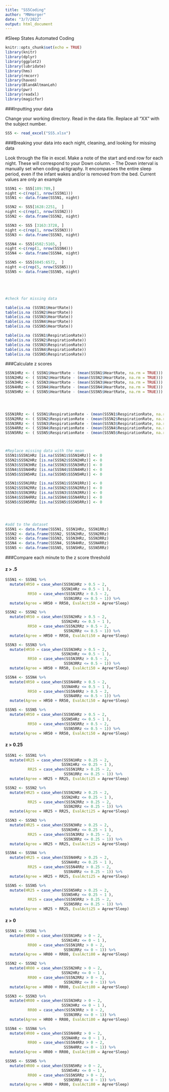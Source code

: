 ```yaml
---
title: "SS5Coding"
author: "MNHorger"
date: "3/7/2022"
output: html_document
---
```


#Sleep States Automated Coding 


```r
knitr::opts_chunk$set(echo = TRUE)
library(knitr)
library(dplyr)
library(ggplot2)
library(lubridate)
library(hms)
library(rmcorr)
library(haven)
library(BlandAltmanLeh)
library(pwr)
library(readxl)
library(magicfor)

```





###Inputting your data 

Change your working directory. 
Read in the data file. Replace all "XX" with the subject number.

```r
SS5 <- read_excel("SS5.xlsx")
```

###Breaking your data into each night, cleaning, and looking for missing data 

Look through the file in excel. Make a note of the start and end row for each night. These will correspond to your Down column. 
  - The Down interval is manually set when coding actigraphy. It 
    encompasses the entire sleep period, even if the infant wakes and/or is
    removed from the bed. 
Current values are only an example

```r

SS5N1 <- SS5[189:789,]
night <-c(rep(1, nrow(SS5N1)))
SS5N1 <- data.frame(SS5N1, night)

SS5N2 <- SS5[1628:2251,  ]
night <-c(rep(1, nrow(SS5N2)))
SS5N2 <- data.frame(SS5N2, night)

SS5N3 <- SS5 [3163:3728, ]
night <-c(rep(1, nrow(SS5N3)))
SS5N3 <- data.frame(SS5N3, night)

SS5N4 <- SS5[4502:5165, ]
night <-c(rep(1, nrow(SS5N4)))
SS5N4 <- data.frame(SS5N4, night)

SS5N5 <- SS5[6045:6572,  ]
night <-c(rep(5, nrow(SS5N5)))
SS5N5 <- data.frame(SS5N5, night)





#check for missing data 

table(is.na (SS5N1$HeartRate))
table(is.na (SS5N2$HeartRate))
table(is.na (SS5N3$HeartRate))
table(is.na (SS5N4$HeartRate))
table(is.na (SS5N5$HeartRate))

table(is.na (SS5N1$RespirationRate))
table(is.na (SS5N2$RespirationRate))
table(is.na (SS5N3$RespirationRate))
table(is.na (SS5N4$RespirationRate))
table(is.na (SS5N5$RespirationRate))


```



###Calculate z scores 

```r
SS5N1HRz <- ( SS5N1$HeartRate - (mean(SS5N1$HeartRate, na.rm = TRUE))) / sd(SS5N1$HeartRate, na.rm = TRUE)
SS5N2HRz <- ( SS5N2$HeartRate - (mean(SS5N2$HeartRate, na.rm = TRUE))) / sd(SS5N2$HeartRate, na.rm = TRUE)
SS5N3HRz <- ( SS5N3$HeartRate - (mean(SS5N3$HeartRate, na.rm = TRUE))) / sd(SS5N3$HeartRate, na.rm = TRUE)
SS5N4HRz <- ( SS5N4$HeartRate - (mean(SS5N4$HeartRate, na.rm = TRUE))) / sd(SS5N4$HeartRate, na.rm = TRUE)
SS5N5HRz <- ( SS5N5$HeartRate - (mean(SS5N5$HeartRate, na.rm = TRUE))) / sd(SS5N5$HeartRate, na.rm = TRUE)




SS5N1RRz <- ( SS5N1$RespirationRate - (mean(SS5N1$RespirationRate, na.rm = TRUE))) / sd(SS5N1$RespirationRate, na.rm = TRUE)
SS5N2RRz <- ( SS5N2$RespirationRate - (mean(SS5N2$RespirationRate, na.rm = TRUE))) / sd(SS5N2$RespirationRate, na.rm = TRUE)
SS5N3RRz <- ( SS5N3$RespirationRate - (mean(SS5N3$RespirationRate, na.rm = TRUE))) / sd(SS5N3$RespirationRate, na.rm = TRUE)
SS5N4RRz <- ( SS5N4$RespirationRate - (mean(SS5N4$RespirationRate, na.rm = TRUE))) / sd(SS5N4$RespirationRate, na.rm = TRUE)
SS5N5RRz <- ( SS5N5$RespirationRate - (mean(SS5N5$RespirationRate, na.rm = TRUE))) / sd(SS5N5$RespirationRate, na.rm = TRUE)



#Replace missing data with the mean
SS5N1$SS5N1HRz [is.na(SS5N1$SS5N1HRz)] <- 0
SS5N2$SS5N2HRz [is.na(SS5N2$SS5N2HRz)] <- 0
SS5N3$SS5N3HRz [is.na(SS5N3$SS5N3HRz)] <- 0
SS5N4$SS5N4HRz [is.na(SS5N4$SS5N4HRz)] <- 0
SS5N5$SS5N5HRz [is.na(SS5N5$SS5N5HRz)] <- 0

SS5N1$SS5N1RRz [is.na(SS5N1$SS5N1RRz)] <- 0
SS5N2$SS5N2RRz [is.na(SS5N2$SS5N2RRz)] <- 0
SS5N3$SS5N3RRz [is.na(SS5N3$SS5N3RRz)] <- 0
SS5N4$SS5N4RRz [is.na(SS5N4$SS5N4RRz)] <- 0
SS5N5$SS5N5RRz [is.na(SS5N5$SS5N5RRz)] <- 0




#add to the dataset 
SS5N1 <- data.frame(SS5N1, SS5N1HRz, SS5N1RRz)
SS5N2 <- data.frame(SS5N2, SS5N2HRz, SS5N2RRz)
SS5N3 <- data.frame(SS5N3, SS5N3HRz, SS5N3RRz)
SS5N4 <- data.frame(SS5N4, SS5N4HRz, SS5N4RRz)
SS5N5 <- data.frame(SS5N5, SS5N5HRz, SS5N5RRz)


```





###Compare each minute to the z score threshold

#### z > .5

```r


SS5N1 <- SS5N1 %>% 
  mutate(HR50 = case_when(SS5N1HRz > 0.5 ~ 2, 
                         SS5N1HRz <= 0.5 ~ 1 ), 
          RR50 = case_when(SS5N1RRz > 0.5 ~ 2, 
                          SS5N1RRz <= 0.5 ~ 1)) %>% 
  mutate(Agree = HR50 + RR50, EvalActi50 = Agree*Sleep)

SS5N2 <- SS5N2 %>% 
  mutate(HR50 = case_when(SS5N2HRz > 0.5 ~ 2, 
                         SS5N2HRz <= 0.5 ~ 1 ), 
          RR50 = case_when(SS5N2RRz > 0.5 ~ 2, 
                          SS5N2RRz <= 0.5 ~ 1)) %>% 
  mutate(Agree = HR50 + RR50, EvalActi50 = Agree*Sleep)

SS5N3 <- SS5N3 %>% 
  mutate(HR50 = case_when(SS5N3HRz > 0.5 ~ 2, 
                         SS5N3HRz <= 0.5 ~ 1 ), 
          RR50 = case_when(SS5N3RRz > 0.5 ~ 2, 
                          SS5N3RRz <= 0.5 ~ 1)) %>% 
  mutate(Agree = HR50 + RR50, EvalActi50 = Agree*Sleep)

SS5N4 <- SS5N4 %>% 
  mutate(HR50 = case_when(SS5N4HRz > 0.5 ~ 2, 
                         SS5N4HRz <= 0.5 ~ 1 ), 
          RR50 = case_when(SS5N4RRz > 0.5 ~ 2, 
                          SS5N4RRz <= 0.5 ~ 1)) %>% 
  mutate(Agree = HR50 + RR50, EvalActi50 = Agree*Sleep)

SS5N5 <- SS5N5 %>% 
  mutate(HR50 = case_when(SS5N5HRz > 0.5 ~ 2, 
                         SS5N5HRz <= 0.5 ~ 1 ), 
          RR50 = case_when(SS5N5RRz > 0.5 ~ 2, 
                          SS5N5RRz <= 0.5 ~ 1)) %>% 
  mutate(Agree = HR50 + RR50, EvalActi50 = Agree*Sleep)

```


#### z > 0.25

```r

SS5N1 <- SS5N1 %>% 
  mutate(HR25 = case_when(SS5N1HRz > 0.25 ~ 2, 
                         SS5N1HRz <= 0.25 ~ 1 ), 
          RR25 = case_when(SS5N1RRz > 0.25 ~ 2, 
                          SS5N1RRz <= 0.25 ~ 1)) %>% 
  mutate(Agree = HR25 + RR25, EvalActi25 = Agree*Sleep)

SS5N2 <- SS5N2 %>% 
  mutate(HR25 = case_when(SS5N2HRz > 0.25 ~ 2, 
                         SS5N2HRz <= 0.25 ~ 1 ), 
          RR25 = case_when(SS5N2RRz > 0.25 ~ 2, 
                          SS5N2RRz <= 0.25 ~ 1)) %>% 
  mutate(Agree = HR25 + RR25, EvalActi25 = Agree*Sleep)

SS5N3 <- SS5N3 %>% 
  mutate(HR25 = case_when(SS5N3HRz > 0.25 ~ 2, 
                         SS5N3HRz <= 0.25 ~ 1 ), 
          RR25 = case_when(SS5N3RRz > 0.25 ~ 2, 
                          SS5N3RRz <= 0.25 ~ 1)) %>% 
  mutate(Agree = HR25 + RR25, EvalActi25 = Agree*Sleep)

SS5N4 <- SS5N4 %>% 
  mutate(HR25 = case_when(SS5N4HRz > 0.25 ~ 2, 
                         SS5N4HRz <= 0.25 ~ 1 ), 
          RR25 = case_when(SS5N4RRz > 0.25 ~ 2, 
                          SS5N4RRz <= 0.25 ~ 1)) %>% 
  mutate(Agree = HR25 + RR25, EvalActi25 = Agree*Sleep)

SS5N5 <- SS5N5 %>% 
  mutate(HR25 = case_when(SS5N5HRz > 0.25 ~ 2, 
                         SS5N5HRz <= 0.25 ~ 1 ), 
          RR25 = case_when(SS5N5RRz > 0.25 ~ 2, 
                          SS5N5RRz <= 0.25 ~ 1)) %>% 
  mutate(Agree = HR25 + RR25, EvalActi25 = Agree*Sleep)

```


#### z > 0

```r

SS5N1 <- SS5N1 %>% 
  mutate(HR00 = case_when(SS5N1HRz > 0 ~ 2, 
                         SS5N1HRz <= 0 ~ 1 ), 
          RR00 = case_when(SS5N1RRz > 0 ~ 2, 
                          SS5N1RRz <= 0 ~ 1)) %>% 
  mutate(Agree = HR00 + RR00, EvalActi00 = Agree*Sleep)

SS5N2 <- SS5N2 %>% 
  mutate(HR00 = case_when(SS5N2HRz > 0 ~ 2, 
                         SS5N2HRz <= 0 ~ 1 ), 
          RR00 = case_when(SS5N2RRz > 0 ~ 2, 
                          SS5N2RRz <= 0 ~ 1)) %>% 
  mutate(Agree = HR00 + RR00, EvalActi00 = Agree*Sleep)

SS5N3 <- SS5N3 %>% 
  mutate(HR00 = case_when(SS5N3HRz > 0 ~ 2, 
                         SS5N3HRz <= 0 ~ 1 ), 
          RR00 = case_when(SS5N3RRz > 0 ~ 2, 
                          SS5N3RRz <= 0 ~ 1)) %>% 
  mutate(Agree = HR00 + RR00, EvalActi00 = Agree*Sleep)

SS5N4 <- SS5N4 %>% 
  mutate(HR00 = case_when(SS5N4HRz > 0 ~ 2, 
                         SS5N4HRz <= 0 ~ 1 ), 
          RR00 = case_when(SS5N4RRz > 0 ~ 2, 
                          SS5N4RRz <= 0 ~ 1)) %>% 
  mutate(Agree = HR00 + RR00, EvalActi00 = Agree*Sleep)

SS5N5 <- SS5N5 %>% 
  mutate(HR00 = case_when(SS5N5HRz > 0 ~ 2, 
                         SS5N5HRz <= 0 ~ 1 ), 
          RR00 = case_when(SS5N5RRz > 0 ~ 2, 
                          SS5N5RRz <= 0 ~ 1)) %>% 
  mutate(Agree = HR00 + RR00, EvalActi00 = Agree*Sleep)

```






